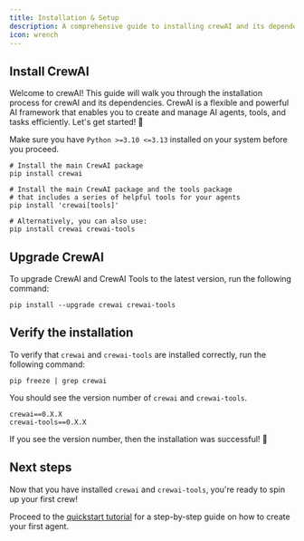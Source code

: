 ```yaml
---
title: Installation & Setup
description: A comprehensive guide to installing crewAI and its dependencies, including the latest updates and installation methods.
icon: wrench
---
```


## Install CrewAI

Welcome to crewAI! This guide will walk you through the installation process for crewAI and its dependencies. 
CrewAI is a flexible and powerful AI framework that enables you to create and manage AI agents, tools, and tasks efficiently. 
Let's get started! 🚀

Make sure you have `Python >=3.10 <=3.13` installed on your system before you proceed.

```shell
# Install the main CrewAI package
pip install crewai

# Install the main CrewAI package and the tools package
# that includes a series of helpful tools for your agents
pip install 'crewai[tools]'

# Alternatively, you can also use:
pip install crewai crewai-tools
```

## Upgrade CrewAI

To upgrade CrewAI and CrewAI Tools to the latest version, run the following command:

```shell
pip install --upgrade crewai crewai-tools
```

## Verify the installation

To verify that `crewai` and `crewai-tools` are installed correctly, run the following command:

```shell
pip freeze | grep crewai
```

You should see the version number of `crewai` and `crewai-tools`.

```shell
crewai==0.X.X
crewai-tools==0.X.X
```

If you see the version number, then the installation was successful! 🎉

## Next steps

Now that you have installed `crewai` and `crewai-tools`, you're ready to spin up your first crew!

Proceed to the [quickstart tutorial](/quickstart) for a step-by-step guide on how to create your first agent.
